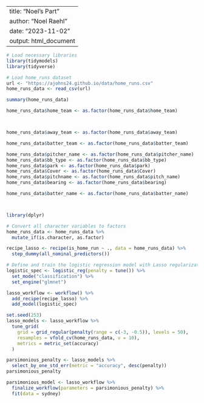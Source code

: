 
---
title: "Noel's Part"
author: "Noel Raehl"
date: "2023-11-02"
output: html_document
---



```r
# Load necessary libraries
library(tidymodels)
library(tidyverse)
```


```r
# Load home_runs dataset
url <- "https://ajohns24.github.io/data/home_runs.csv"
home_runs_data <- read_csv(url)
```

```r
summary(home_runs_data)

home_runs_data$home_team <- as.factor(home_runs_data$home_team)



home_runs_data$away_team <- as.factor(home_runs_data$away_team)

home_runs_data$batter_team <- as.factor(home_runs_data$batter_team)

home_runs_data$pitcher_name <- as.factor(home_runs_data$pitcher_name)
home_runs_data$bb_type <- as.factor(home_runs_data$bb_type)
home_runs_data$park <- as.factor(home_runs_data$park)
home_runs_data$Cover <- as.factor(home_runs_data$Cover)
home_runs_data$pitchname <- as.factor(home_runs_data$pitch_name)
home_runs_data$bearing <- as.factor(home_runs_data$bearing)

home_runs_data$batter_name <- as.factor(home_runs_data$batter_name)



library(dplyr)

# Convert all character variables to factors
home_runs_data <- home_runs_data %>%
  mutate_if(is.character, as.factor)

```



```r
recipe_lasso <- recipe(is_home_run ~ ., data = home_runs_data) %>% 
  step_dummy(all_nominal_predictors())
```


```r
# Define and train the logistic regression model with Lasso regularization
logistic_spec <- logistic_reg(penalty = tune()) %>%
  set_mode("classification") %>% 
  set_engine("glmnet")

```


```r
lasso_workflow <- workflow() %>% 
  add_recipe(recipe_lasso) %>% 
  add_model(logistic_spec)
```

```r
set.seed(253)
lasso_models <- lasso_workflow %>% 
  tune_grid(
    grid = grid_regular(penalty(range = c(-3, -0.5)), levels = 50),  
    resamples = vfold_cv(home_runs_data, v = 10),   
    metrics = metric_set(accuracy)
  )
```

```r
parsimonious_penalty <- lasso_models %>% 
  select_by_one_std_err(metric = "accuracy", desc(penalty))
parsimonious_penalty

parsimonious_model <- lasso_workflow %>% 
  finalize_workflow(parameters = parsimonious_penalty) %>% 
  fit(data = sydney)

```
